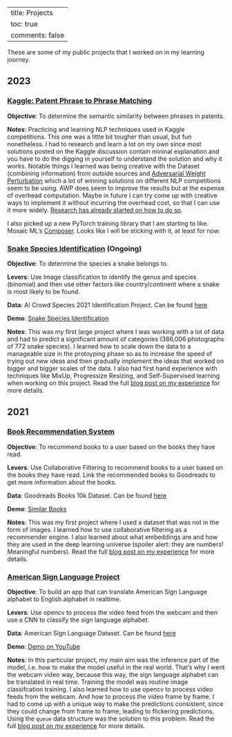 
---
title: Projects
toc: true
comments: false
---

These are some of my public projects that I worked on in my learning journey.


## 2023

### <a href="https://github.com/jimmiemunyi/patent-phrase-to-phrase" target="_blank">Kaggle: Patent Phrase to Phrase Matching</a>


**Objective**: To determine the semantic similarity between phrases in patents.


**Notes**: Practicing and learning NLP techniques used in Kaggle competitions. This one was a little bit tougher than usual, but fun nonetheless. 
I had to research and learn a lot on my own since most solutions posted on the Kaggle discussion contain mininal explanation and you have to do
the digging in yourself to understand the solution and why it works. Notable things I learned was being creative with the Dataset (combining information)
from outside sources and [Adversarial Weight Perturbation](https://arxiv.org/abs/2004.05884) which a lot of winning solutions on different NLP competitions
seem to be using. AWP does seem to improve the results but at the expense of overhead computation. Maybe in future I can try come up with creative ways
to implement it without incurring the overhead cost, so that I can use it more widely. [Research has already started on how to do so](https://www.kaggle.com/code/junkoda/fast-awp).

I also picked up a new PyTorch training library that I am starting to like. Mosaic ML's [Composer](https://docs.mosaicml.com/projects/composer/en/stable/).
Looks like I will be sticking with it, at least for now.


### <a href="https://github.com/jimmiemunyi/snake-species-identification" target="_blank">Snake Species Identification</a> (Ongoing)


**Objective**: To determine the species a snake belongs to.

**Levers**: Use Image classification to identify the genus and species (binomial) and 
then use other factors like country/continent where a snake is most likely to be found.

**Data**: AI Crowd Species 2021 Identification Project. Can be found <a href="https://www.aicrowd.com/challenges/snakeclef2021-snake-species-identification-challenge" target="_blank">here</a>

**Demo**: <a href="https://huggingface.co/spaces/Jimmie/snake-species-identification" target="_blank">Snake Species Identification</a>


**Notes**: This was my first large project where I was working with a lot of data and had to predict a significant amount of categories
(386,006 photographs of 772 snake species). I learned how to scale down the data to a manageable size in the protoyping phase so as to
increase the speed of trying out new ideas and then gradually implement the ideas that worked on bigger and bigger scales of the data.
I also had first hand experience with techniques like MixUp, Progressize Resizing, and Self-Supervised learning when working on this project.
Read the full [blog post on my experience]() for more details.


## 2021

### <a href="https://github.com/jimmiemunyi/similar-books" target="_blank">Book Recommendation System</a>

**Objective**: To recommend books to a user based on the books they have read.

**Levers**: Use Collaborative Filtering to recommend books to a user based on the books they have read. Link the
recommended books to Goodreads to get more information about the books.

**Data**: Goodreads Books 10k Dataset. Can be found <a href="https://github.com/zygmuntz/goodbooks-10k" target="_blank">here</a>

**Demo**: <a href="https://huggingface.co/spaces/Jimmie/similar-books" target="_blank">Similar Books</a>

**Notes**: This was my first project where I used a dataset that was not in the form of images. I learned how to use
collaborative filtering as a recommender engine. I also learned about what embeddings are and how they are used in the
deep learning universe (spoiler alert: they are numbers! Meaningful numbers). 
Read the full [blog post on my experience](https://jimmiemunyi.dev/posts/book-recommendation/similar-books.html) for more details.


### <a href="https://github.com/jimmiemunyi/Sign-Language-App" target="_blank">American Sign Language Project</a>

**Objective**: To build an app that can translate American Sign Language alphabet to English alphabet in realtime.

**Levers**: Use opencv to process the video feed from the webcam and then use a CNN to classify the sign language alphabet.

**Data**: American Sign Language Dataset. Can be found <a href="https://www.kaggle.com/grassknoted/asl-alphabet" target="_blank">here</a>

**Demo**: <a href="https://www.youtube.com/watch?v=-nggi8EwfOA" target="_blank">Demo on YouTube</a>

**Notes**: In this particular project, my main aim was the inference part of the model, i.e. how to make the model useful in the real world.
That's why I went the webcam video way, because this way, the sign language alphabet can be translated in real time. Training the model was 
routine image classifcation training. I also learned how to use opencv to process video feeds from the webcam. And how to process the video
frame by frame. I had to come up with a unique way to make the predictions consistent, since they could change from frame to frame, leading
to flickering predictions. Using the `queue` data structure was the solution to this problem.
Read the full [blog post on my experience](https://jimmiemunyi.dev/posts/sign-language/sign-language-classification.html) for more details.